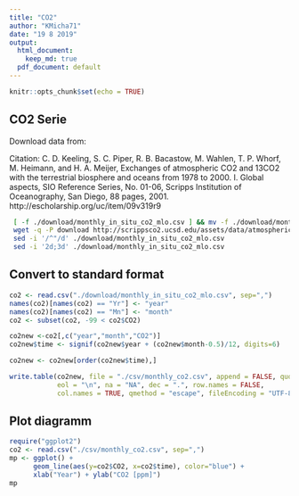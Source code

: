 ```yaml
---
title: "CO2"
author: "KMicha71"
date: "19 8 2019"
output:
  html_document: 
    keep_md: true
  pdf_document: default
---
```


```r
knitr::opts_chunk$set(echo = TRUE)
```

## CO2 Serie

Download data from:

Citation: C. D. Keeling, S. C. Piper, R. B. Bacastow, M. Wahlen, T. P. Whorf, M. Heimann, and H. A. Meijer, Exchanges of atmospheric CO2 and 13CO2 with the terrestrial biosphere and oceans from 1978 to 2000. I. Global aspects, SIO Reference Series, No. 01-06, Scripps Institution of Oceanography, San Diego, 88 pages, 2001. http://escholarship.org/uc/item/09v319r9

```sh
 [ -f ./download/monthly_in_situ_co2_mlo.csv ] && mv -f ./download/monthly_in_situ_co2_mlo.csv ./download/monthly_in_situ_co2_mlo.csv.bck
 wget -q -P download http://scrippsco2.ucsd.edu/assets/data/atmospheric/stations/in_situ_co2/monthly/monthly_in_situ_co2_mlo.csv
 sed -i '/^"/d' ./download/monthly_in_situ_co2_mlo.csv
 sed -i '2d;3d' ./download/monthly_in_situ_co2_mlo.csv
```

## Convert to standard format

```r
co2 <- read.csv("./download/monthly_in_situ_co2_mlo.csv", sep=",")
names(co2)[names(co2) == "Yr"] <- "year"
names(co2)[names(co2) == "Mn"] <- "month"
co2 <- subset(co2, -99 < co2$CO2)

co2new <-co2[,c("year","month","CO2")]
co2new$time <- signif(co2new$year + (co2new$month-0.5)/12, digits=6)

co2new <- co2new[order(co2new$time),]

write.table(co2new, file = "./csv/monthly_co2.csv", append = FALSE, quote = TRUE, sep = ",",
            eol = "\n", na = "NA", dec = ".", row.names = FALSE,
            col.names = TRUE, qmethod = "escape", fileEncoding = "UTF-8")
```

## Plot diagramm

```r
require("ggplot2")
co2 <- read.csv("./csv/monthly_co2.csv", sep=",")
mp <- ggplot() +
      geom_line(aes(y=co2$CO2, x=co2$time), color="blue") +
      xlab("Year") + ylab("CO2 [ppm]")
mp

```